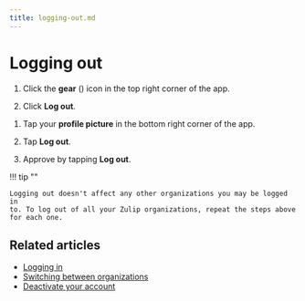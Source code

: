 ```yaml
---
title: logging-out.md
---
```


# Logging out

<Tabs>
<TabItem label="desktop-web">

1. Click the **gear** (<i class="zulip-icon zulip-icon-gear"></i>) icon in the top
right corner of the app.

1. Click **Log out**.

</TabItem>
<TabItem label="mobile">

1. Tap your **profile picture** in the bottom right corner of the app.




1. Tap **Log out**.

1. Approve by tapping **Log out**.

</TabItem>
</Tabs>

!!! tip ""

    Logging out doesn't affect any other organizations you may be logged in
    to. To log out of all your Zulip organizations, repeat the steps above
    for each one.

## Related articles

* [Logging in](logging-in)
* [Switching between organizations](switching-between-organizations)
* [Deactivate your account](deactivate-your-account)


